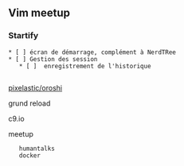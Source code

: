 ==Vim meetup==

===Startify===
 * [ ] écran de démarrage, complément à NerdTRee
 * [ ] Gestion des session
	* [ ]  enregistrement de l'historique
	

[[pixelastic/oroshi]]

grund reload

c9.io


meetup 
	humantalks
	docker
	
